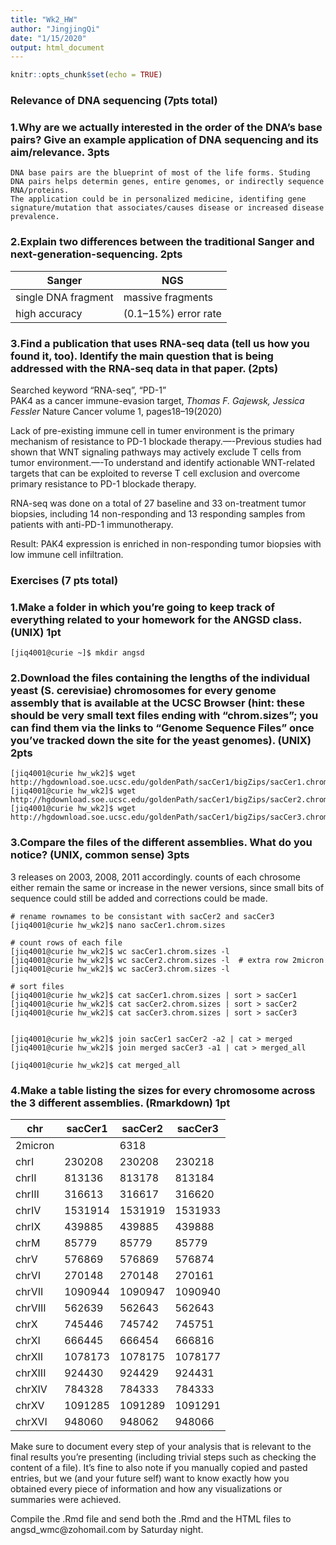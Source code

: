 ```yaml
---
title: "Wk2_HW"
author: "JingjingQi"
date: "1/15/2020"
output: html_document
---
```


```r
knitr::opts_chunk$set(echo = TRUE)
```

### Relevance of DNA sequencing (7pts total)  

### 1.Why are we actually interested in the order of the DNA’s base pairs? Give an example application of DNA sequencing and its aim/relevance. 3pts  
    
    DNA base pairs are the blueprint of most of the life forms. Studing DNA pairs helps determin genes, entire genomes, or indirectly sequence RNA/proteins.  
    The application could be in personalized medicine, identifing gene signature/mutation that associates/causes disease or increased disease prevalence.  

### 2.Explain two differences between the traditional Sanger and next-generation-sequencing. 2pts  

Sanger   |   NGS   
--------------|--------------
single DNA fragment | massive fragments  
high accuracy | (0.1–15%) error rate  

### 3.Find a publication that uses RNA-seq data (tell us how you found it, too). Identify the main question that is being addressed with the RNA-seq data in that paper. (2pts)  

Searched keyword "RNA-seq", "PD-1"  
PAK4 as a cancer immune-evasion target, *Thomas F. Gajewsk, Jessica Fessler* Nature Cancer volume 1, pages18–19(2020)  

Lack of pre-existing immune cell in tumer environment is the primary mechanism of resistance to PD-1 blockade therapy.----Previous studies had shown that WNT signaling pathways may actively exclude T cells from tumor environment.----To understand and identify actionable WNT-related targets that can be exploited to reverse T cell exclusion and overcome primary resistance to PD-1 blockade therapy.  

RNA-seq was done on a total of 27 baseline and 33 on-treatment tumor biopsies, including 14 non-responding and 13 responding samples from patients with anti-PD-1 immunotherapy.  

Result: PAK4 expression is enriched in non-responding tumor biopsies with low immune cell infiltration.  

### Exercises (7 pts total)  

### 1.Make a folder in which you’re going to keep track of everything related to your homework for the ANGSD class. (UNIX) 1pt  

```{}
[jiq4001@curie ~]$ mkdir angsd  
```

### 2.Download the files containing the lengths of the individual yeast (S. cerevisiae) chromosomes for every genome assembly that is available at the UCSC Browser (hint: these should be very small text files ending with “chrom.sizes”; you can find them via the links to “Genome Sequence Files” once you’ve tracked down the site for the yeast genomes). (UNIX) 2pts  

```{}
[jiq4001@curie hw_wk2]$ wget http://hgdownload.soe.ucsc.edu/goldenPath/sacCer1/bigZips/sacCer1.chrom.sizes
[jiq4001@curie hw_wk2]$ wget http://hgdownload.soe.ucsc.edu/goldenPath/sacCer1/bigZips/sacCer2.chrom.sizes
[jiq4001@curie hw_wk2]$ wget http://hgdownload.soe.ucsc.edu/goldenPath/sacCer1/bigZips/sacCer3.chrom.sizes
```

### 3.Compare the files of the different assemblies. What do you notice? (UNIX, common sense) 3pts  

3 releases on 2003, 2008, 2011 accordingly. counts of each chrosome either remain the same or increase in the newer versions, since small bits of sequence could still be added and corrections could be made.  

```{}
# rename rownames to be consistant with sacCer2 and sacCer3
[jiq4001@curie hw_wk2]$ nano sacCer1.chrom.sizes  

# count rows of each file
[jiq4001@curie hw_wk2]$ wc sacCer1.chrom.sizes -l
[jiq4001@curie hw_wk2]$ wc sacCer2.chrom.sizes -l  # extra row 2micron
[jiq4001@curie hw_wk2]$ wc sacCer3.chrom.sizes -l

# sort files 
[jiq4001@curie hw_wk2]$ cat sacCer1.chrom.sizes | sort > sacCer1
[jiq4001@curie hw_wk2]$ cat sacCer2.chrom.sizes | sort > sacCer2
[jiq4001@curie hw_wk2]$ cat sacCer3.chrom.sizes | sort > sacCer3


[jiq4001@curie hw_wk2]$ join sacCer1 sacCer2 -a2 | cat > merged
[jiq4001@curie hw_wk2]$ join merged sacCer3 -a1 | cat > merged_all

[jiq4001@curie hw_wk2]$ cat merged_all
```


### 4.Make a table listing the sizes for every chromosome across the 3 different assemblies. (Rmarkdown) 1pt 

chr | sacCer1  |sacCer2 |sacCer3  |
-------|---------|---------  |---------|
2micron |       | 6318 |       |
chrI | 230208 | 230208 | 230218 |
chrII | 813136 | 813178 | 813184 |
chrIII | 316613 | 316617 | 316620 |
chrIV | 1531914 | 1531919 | 1531933 |
chrIX | 439885 | 439885 | 439888 |
chrM | 85779 | 85779 | 85779 |
chrV | 576869 | 576869 | 576874 |
chrVI | 270148 | 270148 | 270161 |
chrVII | 1090944 | 1090947 | 1090940 |
chrVIII | 562639 | 562643 | 562643 |
chrX | 745446 | 745742 | 745751 |
chrXI | 666445 | 666454 | 666816 |
chrXII | 1078173 | 1078175 | 1078177 |
chrXIII | 924430 | 924429 | 924431 |
chrXIV | 784328 | 784333 | 784333 |
chrXV | 1091285 | 1091289 | 1091291 |
chrXVI | 948060 | 948062 | 948066 |

Make sure to document every step of your analysis that is relevant to the final results you’re presenting (including trivial steps such as checking the content of a file). It’s fine to also note if you manually copied and pasted entries, but we (and your future self) want to know exactly how you obtained every piece of information and how any visualizations or summaries were achieved.

Compile the .Rmd file and send both the .Rmd and the HTML files to angsd_wmc@zohomail.com by Saturday night.


